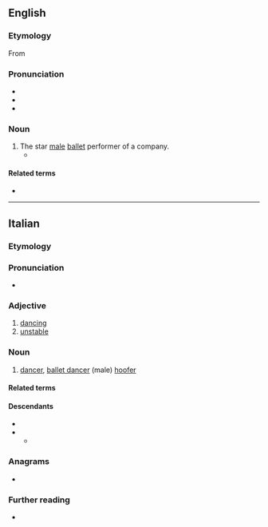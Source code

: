 ==English==

===Etymology===
From {{bor|en|it|ballerino}}

===Pronunciation===
* {{IPA|en|/ˌbæləɹˈiːnoʊ/}}
* {{rhymes|en|iːnəʊ}}
* {{hyph|en|bal|le|ri|no}}

===Noun===
{{en-noun}}

# The star [[male]] [[ballet]] performer of a company.
#* {{quote-journal|en|date=June 17, 2007|author=David Colman|title=The Merman of La Scala|work=New York Times|url=http://www.nytimes.com/2007/06/17/fashion/17POSS.html
|passage=As aware as you are, though, consider how much more keenly the leaping ballerinas and '''ballerinos''' of the world feel the tow with every move they make.}}

====Related terms====
* {{l|en|ballerina}}

{{C|en|Dance|Male people|Occupations}}

----

==Italian==

===Etymology===
{{af|it|ballare|-ino}}

===Pronunciation===
* {{it-IPA|ballerìno}}

===Adjective===
{{it-adj}}

# [[dancing]]
# [[unstable]]

===Noun===
{{it-noun|m|f=ballerina}}

# [[dancer]], [[ballet dancer]] (male) [[hoofer]]

====Related terms====
{{rel3
|it|
|ballo
|solista
|primo ballerino
|prima ballerina
}}

====Descendants====
* {{desc|en|ballerino|bor=1}}
* {{desc|fr|ballerin|bor=1}}
** {{desc|ro|balerin|bor=1}}

===Anagrams===
* {{anagrams|it|barellino|ribellano}}

===Further reading===
* {{R:it:Treccani}}